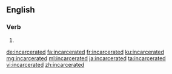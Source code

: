 ==English==

===Verb===
{{head|en|verb form}}

# {{en-past of|incarcerate}}

[[de:incarcerated]]
[[fa:incarcerated]]
[[fr:incarcerated]]
[[ku:incarcerated]]
[[mg:incarcerated]]
[[ml:incarcerated]]
[[ja:incarcerated]]
[[ta:incarcerated]]
[[vi:incarcerated]]
[[zh:incarcerated]]